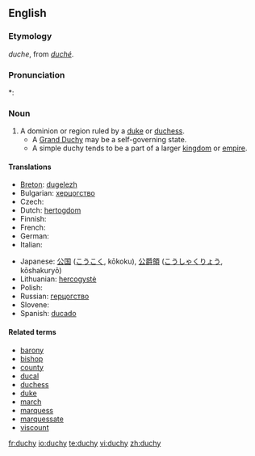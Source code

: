 ==English==

===Etymology===
{{etyl|enm}} ''duche'', from {{AF.}} ''[[duché]]''.

===Pronunciation===
*: {{rhymes|ʌtʃi}}

===Noun===
{{wikipedia}}
{{en-noun|duchies}}

# A dominion or region ruled by a [[duke]] or [[duchess]].
#* A [[Grand Duchy]] may be a self-governing state.
#* A simple duchy tends to be a part of a larger [[kingdom]] or [[empire]].

====Translations====
{{top}}
* [[Breton]]: [[dugelezh]] {{f}}
* Bulgarian: [[херцогство]] {{n}}
* Czech: {{t-|cs|vévodství|n}}
* Dutch: [[hertogdom]] {{n}}
* Finnish: {{t-|fi|herttuakunta}}
* French: {{t+|fr|duché|m}}
* German: {{t-|de|Herzogtum|n}}
* Italian: {{t+|it|ducato|m}}
{{mid}}
* Japanese: [[公国]] ([[こうこく]], kōkoku), [[公爵領]] ([[こうしゃくりょう]], kōshakuryō)
* Lithuanian: [[hercogystė]] {{f}}
* Polish: {{t-|pl|księstwo|n}}
* Russian: [[герцогство]]
* Slovene: {{t-|sl|vojvodina|f}}
* Spanish: [[ducado]] {{m}}
{{bottom}}

====Related terms====
* [[barony]]
* [[bishop]]
* [[county]]
* [[ducal]]
* [[duchess]]
* [[duke]]
* [[march]]
* [[marquess]]
* [[marquessate]]
* [[viscount]]

[[fr:duchy]]
[[io:duchy]]
[[te:duchy]]
[[vi:duchy]]
[[zh:duchy]]